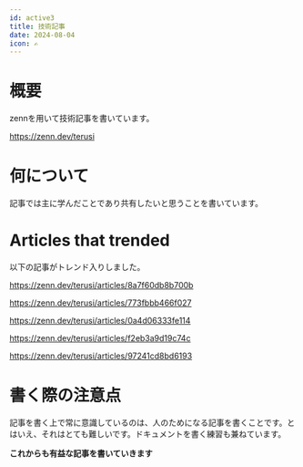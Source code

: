 ```yaml
---
id: active3
title: 技術記事
date: 2024-08-04
icon: ✍️
---
```


# 概要

zennを用いて技術記事を書いています。

https://zenn.dev/terusi

# 何について

記事では主に学んだことであり共有したいと思うことを書いています。

# Articles that trended

以下の記事がトレンド入りしました。

https://zenn.dev/terusi/articles/8a7f60db8b700b

https://zenn.dev/terusi/articles/773fbbb466f027

https://zenn.dev/terusi/articles/0a4d06333fe114

https://zenn.dev/terusi/articles/f2eb3a9d19c74c

https://zenn.dev/terusi/articles/97241cd8bd6193

# 書く際の注意点

記事を書く上で常に意識しているのは、人のためになる記事を書くことです。とはいえ、それはとても難しいです。ドキュメントを書く練習も兼ねています。

**これからも有益な記事を書いていきます**


